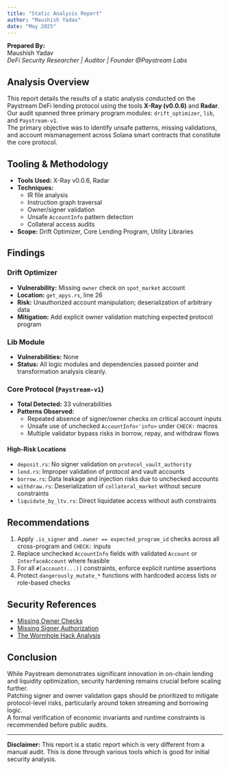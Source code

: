 ```yaml
---
title: "Static Analysis Report"
author: "Maushish Yadav"
date: "May 2025"
---
```



**Prepared By:**  
Maushish Yadav  
_DeFi Security Researcher | Auditor | Founder @Paystream Labs_  

## Analysis Overview

This report details the results of a static analysis conducted on the Paystream DeFi lending protocol using the tools **X-Ray (v0.0.6)** and **Radar**.  
Our audit spanned three primary program modules: `drift_optimizer`, `lib`, and `Paystream-v1`.  
The primary objective was to identify unsafe patterns, missing validations, and account mismanagement across Solana smart contracts that constitute the core protocol.

## Tooling & Methodology

- **Tools Used:** X-Ray v0.0.6, Radar  
- **Techniques:**  
  - IR file analysis  
  - Instruction graph traversal  
  - Owner/signer validation  
  - Unsafe `AccountInfo` pattern detection  
  - Collateral access audits  
- **Scope:** Drift Optimizer, Core Lending Program, Utility Libraries

## Findings

### Drift Optimizer

- **Vulnerability:** Missing `owner` check on `spot_market` account  
- **Location:** `get_apys.rs`, line 26  
- **Risk:** Unauthorized account manipulation; deserialization of arbitrary data  
- **Mitigation:** Add explicit owner validation matching expected protocol program

### Lib Module

- **Vulnerabilities:** None  
- **Status:** All logic modules and dependencies passed pointer and transformation analysis cleanly.

### Core Protocol (`Paystream-v1`)

- **Total Detected:** 33 vulnerabilities  
- **Patterns Observed:**  
  - Repeated absence of signer/owner checks on critical account inputs  
  - Unsafe use of unchecked `AccountInfo<'info>` under `CHECK:` macros  
  - Multiple validator bypass risks in borrow, repay, and withdraw flows  

#### High-Risk Locations

- `deposit.rs`: No signer validation on `protocol_vault_authority`  
- `lend.rs`: Improper validation of protocol and vault accounts  
- `borrow.rs`: Data leakage and injection risks due to unchecked accounts  
- `withdraw.rs`: Deserialization of `collateral_market` without secure constraints  
- `liquidate_by_ltv.rs`: Direct liquidatee access without auth constraints  

## Recommendations

1. Apply `.is_signer` and `.owner == expected_program_id` checks across all cross-program and `CHECK:` inputs  
2. Replace unchecked `AccountInfo` fields with validated `Account` or `InterfaceAccount` where feasible  
3. For all `#[account(...)]` constraints, enforce explicit runtime assertions  
4. Protect `dangerously_mutate_*` functions with hardcoded access lists or role-based checks

## Security References

- [Missing Owner Checks](https://github.com/project-serum/sealevel-attacks/tree/master/programs/2-owner-checks)  
- [Missing Signer Authorization](https://github.com/project-serum/sealevel-attacks/tree/master/programs/0-signer-authorization)  
- [The Wormhole Hack Analysis](https://medium.com/coinmonks/the-wormhole-hack-how-soteria-detects-the-vulnerability-automatically-eb0f433e8071)

## Conclusion

While Paystream demonstrates significant innovation in on-chain lending and liquidity optimization, security hardening remains crucial before scaling further.  
Patching signer and owner validation gaps should be prioritized to mitigate protocol-level risks, particularly around token streaming and borrowing logic.  
A formal verification of economic invariants and runtime constraints is recommended before public audits.

---

**Disclaimer:** This report is a static report which is very different from a manual audit. This is done through various tools which is good for initial security analysis.
